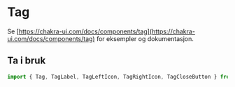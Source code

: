 
<Meta title="Komponenter/Data Display/Tag" />

# Tag

Se [https://chakra-ui.com/docs/components/tag](https://chakra-ui.com/docs/components/tag) for eksempler og dokumentasjon.

## Ta i bruk

```jsx
import { Tag, TagLabel, TagLeftIcon, TagRightIcon, TagCloseButton } from "@kvib/react";
```
